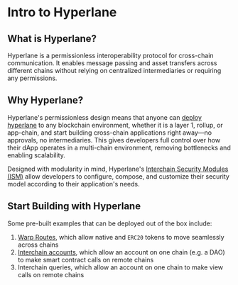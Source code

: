# Intro to Hyperlane

## What is Hyperlane?

Hyperlane is a permissionless interoperability protocol for cross-chain communication. It enables message passing and asset transfers across different chains without relying on centralized intermediaries or requiring any permissions.

## Why Hyperlane?

Hyperlane's permissionless design means that anyone can [deploy hyperlane](https://docs.hyperlane.xyz/docs/deploy-hyperlane) to any blockchain environment, whether it is a layer 1, rollup, or app-chain, and start building cross-chain applications right away—no approvals, no intermediaries. This gives developers full control over how their dApp operates in a multi-chain environment, removing bottlenecks and enabling scalability.

Designed with modularity in mind, Hyperlane's [Interchain Security Modules (ISM)](https://docs.hyperlane.xyz/docs/protocol/ISM/modular-security) allow developers to configure, compose, and customize their security model according to their application's needs.

## Start Building with Hyperlane

Some pre-built examples that can be deployed out of the box include:

1. [Warp Routes](https://docs.hyperlane.xyz/docs/protocol/warp-routes/warp-routes-overview), which allow native and `ERC20` tokens to move seamlessly across chains
2. [Interchain accounts](https://docs.hyperlane.xyz/docs/reference/applications/interchain-account), which allow an account on one chain (e.g. a DAO) to make smart contract calls on remote chains
3. Interchain queries, which allow an account on one chain to make view calls on remote chains
